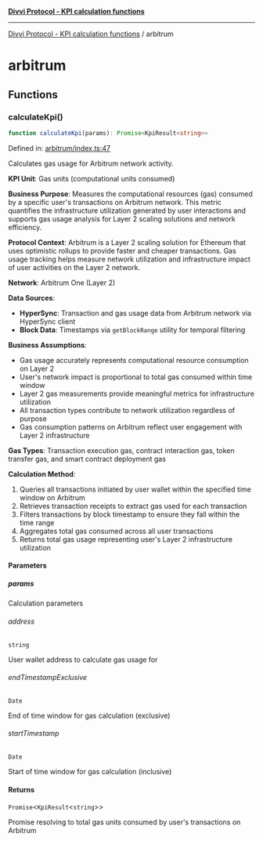 [**Divvi Protocol - KPI calculation functions**](./README)

---

[Divvi Protocol - KPI calculation functions](./README) / arbitrum

# arbitrum

## Functions

### calculateKpi()

```ts
function calculateKpi(params): Promise<KpiResult<string>>
```

Defined in: [arbitrum/index.ts:47](https://github.com/divvi-xyz/divvi-protocol/blob/main/scripts/calculateKpi/protocols/arbitrum/index.ts#L47)

Calculates gas usage for Arbitrum network activity.

**KPI Unit**: Gas units (computational units consumed)

**Business Purpose**: Measures the computational resources (gas) consumed by a specific user's
transactions on Arbitrum network. This metric quantifies the infrastructure utilization generated by user
interactions and supports gas usage analysis for Layer 2 scaling solutions and network efficiency.

**Protocol Context**: Arbitrum is a Layer 2 scaling solution for Ethereum that uses optimistic rollups
to provide faster and cheaper transactions. Gas usage tracking helps measure network utilization and
infrastructure impact of user activities on the Layer 2 network.

**Network**: Arbitrum One (Layer 2)

**Data Sources**:

- **HyperSync**: Transaction and gas usage data from Arbitrum network via HyperSync client
- **Block Data**: Timestamps via `getBlockRange` utility for temporal filtering

**Business Assumptions**:

- Gas usage accurately represents computational resource consumption on Layer 2
- User's network impact is proportional to total gas consumed within time window
- Layer 2 gas measurements provide meaningful metrics for infrastructure utilization
- All transaction types contribute to network utilization regardless of purpose
- Gas consumption patterns on Arbitrum reflect user engagement with Layer 2 infrastructure

**Gas Types**: Transaction execution gas, contract interaction gas, token transfer gas, and smart contract deployment gas

**Calculation Method**:

1. Queries all transactions initiated by user wallet within the specified time window on Arbitrum
2. Retrieves transaction receipts to extract gas used for each transaction
3. Filters transactions by block timestamp to ensure they fall within the time range
4. Aggregates total gas consumed across all user transactions
5. Returns total gas usage representing user's Layer 2 infrastructure utilization

#### Parameters

##### params

Calculation parameters

###### address

`string`

User wallet address to calculate gas usage for

###### endTimestampExclusive

`Date`

End of time window for gas calculation (exclusive)

###### startTimestamp

`Date`

Start of time window for gas calculation (inclusive)

#### Returns

`Promise`\<`KpiResult`\<`string`\>\>

Promise resolving to total gas units consumed by user's transactions on Arbitrum
